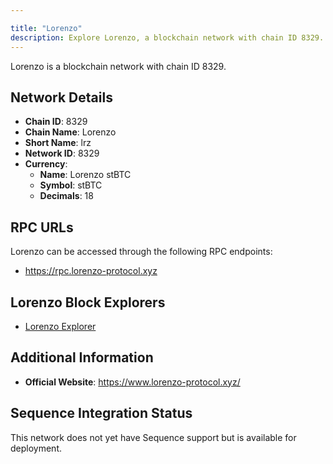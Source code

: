 ```yaml
---

title: "Lorenzo"
description: Explore Lorenzo, a blockchain network with chain ID 8329. Learn about its native currency, Lorenzo stBTC, and how to interact with the network.
---
```




Lorenzo is a blockchain network with chain ID 8329.

## Network Details

- **Chain ID**: 8329
- **Chain Name**: Lorenzo
- **Short Name**: lrz
- **Network ID**: 8329
- **Currency**: 
  - **Name**: Lorenzo stBTC
  - **Symbol**: stBTC
  - **Decimals**: 18

## RPC URLs

Lorenzo can be accessed through the following RPC endpoints:

- https://rpc.lorenzo-protocol.xyz

## Lorenzo Block Explorers

- [Lorenzo Explorer](https://scan.lorenzo-protocol.xyz)

## Additional Information

- **Official Website**: https://www.lorenzo-protocol.xyz/

## Sequence Integration Status

This network does not yet have Sequence support but is available for deployment.
